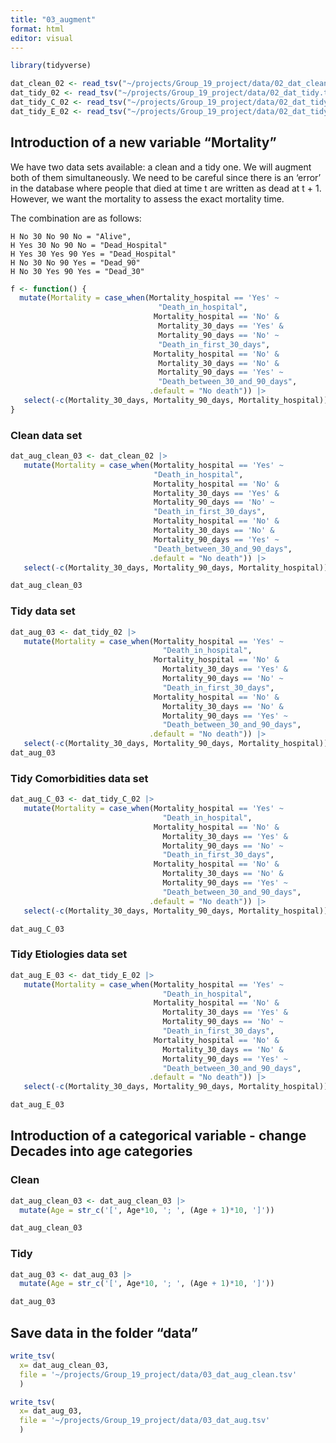 ```yaml
---
title: "03_augment"
format: html
editor: visual
---
```


```r
library(tidyverse)

dat_clean_02 <- read_tsv("~/projects/Group_19_project/data/02_dat_clean.tsv")
dat_tidy_02 <- read_tsv("~/projects/Group_19_project/data/02_dat_tidy.tsv")
dat_tidy_C_02 <- read_tsv("~/projects/Group_19_project/data/02_dat_tidy_C.tsv")
dat_tidy_E_02 <- read_tsv("~/projects/Group_19_project/data/02_dat_tidy_E.tsv")
```


## Introduction of a new variable "Mortality"


We have two data sets available: a clean and a tidy one. We will augment both of
them simultaneously.
We need to be careful since there is an 'error' in the database where people 
that died at time t are written as dead at t + 1. However, we want the mortality
to assess the exact mortality time.

The combination are as follows:  

    H No 30 No 90 No = "Alive", 
    H Yes 30 No 90 No = "Dead_Hospital" 
    H Yes 30 Yes 90 Yes = "Dead_Hospital" 
    H No 30 No 90 Yes = "Dead_90" 
    H No 30 Yes 90 Yes = "Dead_30"

```r
f <- function() {
  mutate(Mortality = case_when(Mortality_hospital == 'Yes' ~ 
                                 "Death_in_hospital", 
                                Mortality_hospital == 'No' & 
                                 Mortality_30_days == 'Yes' & 
                                 Mortality_90_days == 'No' ~ 
                                 "Death_in_first_30_days", 
                                Mortality_hospital == 'No' & 
                                 Mortality_30_days == 'No' & 
                                 Mortality_90_days == 'Yes' ~ 
                                 "Death_between_30_and_90_days", 
                               .default = "No death")) |> 
   select(-c(Mortality_30_days, Mortality_90_days, Mortality_hospital))
}
```

### Clean data set
```r
dat_aug_clean_03 <- dat_clean_02 |> 
   mutate(Mortality = case_when(Mortality_hospital == 'Yes' ~ 
                                "Death_in_hospital", 
                                Mortality_hospital == 'No' & 
                                Mortality_30_days == 'Yes' & 
                                Mortality_90_days == 'No' ~ 
                                "Death_in_first_30_days", 
                                Mortality_hospital == 'No' & 
                                Mortality_30_days == 'No' & 
                                Mortality_90_days == 'Yes' ~ 
                                "Death_between_30_and_90_days",
                               .default = "No death")) |> 
   select(-c(Mortality_30_days, Mortality_90_days, Mortality_hospital))

dat_aug_clean_03
```  


### Tidy data set
```r
dat_aug_03 <- dat_tidy_02 |> 
   mutate(Mortality = case_when(Mortality_hospital == 'Yes' ~ 
                                  "Death_in_hospital", 
                                Mortality_hospital == 'No' & 
                                  Mortality_30_days == 'Yes' & 
                                  Mortality_90_days == 'No' ~ 
                                  "Death_in_first_30_days", 
                                Mortality_hospital == 'No' & 
                                  Mortality_30_days == 'No' & 
                                  Mortality_90_days == 'Yes' ~ 
                                  "Death_between_30_and_90_days", 
                               .default = "No death")) |> 
   select(-c(Mortality_30_days, Mortality_90_days, Mortality_hospital))
dat_aug_03
```
### Tidy Comorbidities data set 
```r
dat_aug_C_03 <- dat_tidy_C_02 |> 
   mutate(Mortality = case_when(Mortality_hospital == 'Yes' ~ 
                                  "Death_in_hospital", 
                                Mortality_hospital == 'No' & 
                                  Mortality_30_days == 'Yes' & 
                                  Mortality_90_days == 'No' ~ 
                                  "Death_in_first_30_days", 
                                Mortality_hospital == 'No' & 
                                  Mortality_30_days == 'No' & 
                                  Mortality_90_days == 'Yes' ~ 
                                  "Death_between_30_and_90_days", 
                               .default = "No death")) |> 
   select(-c(Mortality_30_days, Mortality_90_days, Mortality_hospital))

dat_aug_C_03
```

### Tidy Etiologies data set 

```r
dat_aug_E_03 <- dat_tidy_E_02 |> 
   mutate(Mortality = case_when(Mortality_hospital == 'Yes' ~ 
                                  "Death_in_hospital", 
                                Mortality_hospital == 'No' & 
                                  Mortality_30_days == 'Yes' & 
                                  Mortality_90_days == 'No' ~ 
                                  "Death_in_first_30_days", 
                                Mortality_hospital == 'No' & 
                                  Mortality_30_days == 'No' & 
                                  Mortality_90_days == 'Yes' ~ 
                                  "Death_between_30_and_90_days", 
                               .default = "No death")) |> 
   select(-c(Mortality_30_days, Mortality_90_days, Mortality_hospital))

dat_aug_E_03
```
## Introduction of a categorical variable - change Decades into age categories

### Clean
```r
dat_aug_clean_03 <- dat_aug_clean_03 |>
  mutate(Age = str_c('[', Age*10, '; ', (Age + 1)*10, ']'))

dat_aug_clean_03
```

### Tidy
```r
dat_aug_03 <- dat_aug_03 |>
  mutate(Age = str_c('[', Age*10, '; ', (Age + 1)*10, ']'))

dat_aug_03
```

## Save data in the folder "data"

```r
write_tsv(
  x= dat_aug_clean_03, 
  file = '~/projects/Group_19_project/data/03_dat_aug_clean.tsv'
  )
```

```r
write_tsv(
  x= dat_aug_03, 
  file = '~/projects/Group_19_project/data/03_dat_aug.tsv'
  )
```

